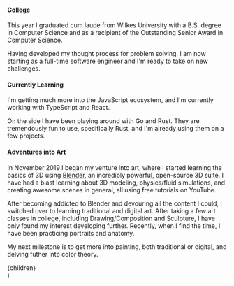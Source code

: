 
#### College

This year I graduated cum laude from Wilkes University with a B.S. degree in Computer Science and as a recipient of the Outstanding Senior Award in Computer Science.

Having developed my thought process for problem solving, I am now starting as a full-time software engineer and I'm ready to take on new challenges.

#### Currently Learning

I'm getting much more into the JavaScript ecosystem, and I'm currently working with TypeScript and React.

On the side I have been playing around with Go and Rust. They are tremendously fun to use, specifically Rust, and I'm already using them on a few projects.

#### Adventures into Art

In November 2019 I began my venture into art, where I started learning the basics of 3D using [Blender](https://blender.org), an incredibly powerful, open-source 3D suite. I have had a blast learning about 3D modeling, physics/fluid simulations, and creating awesome scenes in general, all using free tutorials on YouTube.

After becoming addicted to Blender and devouring all the content I could, I switched over to learning traditional and digital art. After taking a few art classes in college, including Drawing/Composition and Sculpture, I have only found my interest developing further. Recently, when I find the time, I have been practicing portraits and anatomy.

My next milestone is to get more into painting, both traditional or digital, and delving futher into color theory.

  <Layout title="Now">
    <div className="prose dark:prose-dark">{children}</div>
  </Layout>
)
